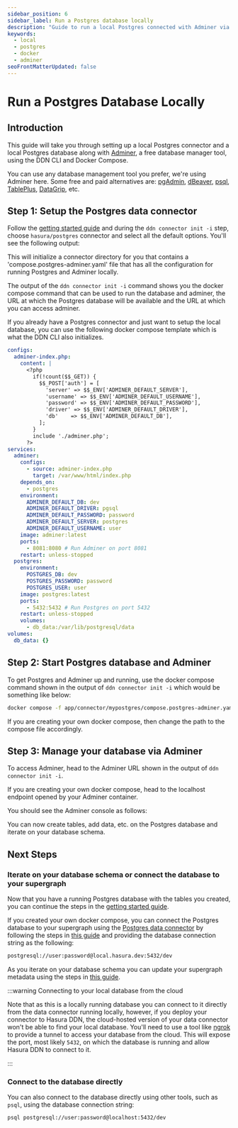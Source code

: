 ```yaml
---
sidebar_position: 6
sidebar_label: Run a Postgres database locally
description: "Guide to run a local Postgres connected with Adminer via Docker Compose"
keywords:
  - local
  - postgres
  - docker
  - adminer
seoFrontMatterUpdated: false
---
```



# Run a Postgres Database Locally

## Introduction

This guide will take you through setting up a local Postgres connector and a local Postgres database along with [Adminer](https://www.adminer.org/), a
free database manager tool, using the DDN CLI and Docker Compose.

You can use any database management tool you prefer, we're using Adminer here. Some free and paid alternatives are:
[pgAdmin](https://www.pgadmin.org/), [dBeaver](https://dbeaver.io/),
[psql](https://www.postgresql.org/docs/current/app-psql.html), [TablePlus](https://tableplus.com/),
[DataGrip](https://www.jetbrains.com/datagrip/), etc.

## Step 1: Setup the Postgres data connector

Follow the [getting started guide](/getting-started/quickstart.mdx) and during the `ddn connector init -i` step,
choose `hasura/postgres` connector and select all the default options. You'll see the following output:

<Thumbnail src="/img/connectors/postgresql/postgres_quickstart_output.png" alt="add billing info" />

This will initialize a connector directory for you that contains a 'compose.postgres-adminer.yaml' file that has
all the configuration for running Postgres and Adminer locally.

The output of the `ddn connector init -i` command shows you the docker compose command that can be used to run
the database and adminer, the URL at which the Postgres database will be available and the URL at which you can
access adminer. 

If you already have a Postgres connector and just want to setup the local database, you can use the following docker compose
template which is what the DDN CLI also initializes.

```yaml title="compose.postgres-adminer.yaml"
configs:
  adminer-index.php:
    content: |
      <?php
        if(!count($$_GET)) {
          $$_POST['auth'] = [
            'server' => $$_ENV['ADMINER_DEFAULT_SERVER'],
            'username' => $$_ENV['ADMINER_DEFAULT_USERNAME'],
            'password' => $$_ENV['ADMINER_DEFAULT_PASSWORD'],
            'driver' => $$_ENV['ADMINER_DEFAULT_DRIVER'],
            'db'    => $$_ENV['ADMINER_DEFAULT_DB'],
          ];
        }
        include './adminer.php';
      ?>
services:
  adminer:
    configs:
      - source: adminer-index.php
        target: /var/www/html/index.php
    depends_on:
      - postgres
    environment:
      ADMINER_DEFAULT_DB: dev
      ADMINER_DEFAULT_DRIVER: pgsql
      ADMINER_DEFAULT_PASSWORD: password
      ADMINER_DEFAULT_SERVER: postgres
      ADMINER_DEFAULT_USERNAME: user
    image: adminer:latest
    ports:
      - 8081:8080 # Run Adminer on port 8081
    restart: unless-stopped
  postgres:
    environment:
      POSTGRES_DB: dev
      POSTGRES_PASSWORD: password
      POSTGRES_USER: user
    image: postgres:latest
    ports:
      - 5432:5432 # Run Postgres on port 5432
    restart: unless-stopped
    volumes:
      - db_data:/var/lib/postgresql/data
volumes:
  db_data: {}
```

## Step 2: Start Postgres database and Adminer

To get Postgres and Adminer up and running, use the docker compose command shown
in the output of `ddn connector init -i` which would be something like below:

```bash
docker compose -f app/connector/mypostgres/compose.postgres-adminer.yaml up -d
```

If you are creating your own docker compose, then change the path to the compose file accordingly.

## Step 3: Manage your database via Adminer

To access Adminer, head to the Adminer URL shown in the output of `ddn connector init -i`.

If you are creating your own docker compose, head to the localhost endpoint opened by your Adminer
container.

You should see the Adminer console as follows:

<Thumbnail src="/img/databases/local-postgres/adminer.png" alt="Adminer" width="1000px" />

You can now create tables, add data, etc. on the Postgres database and iterate on your database schema.

## Next Steps

### Iterate on your database schema or connect the database to your supergraph

Now that you have a running Postgres database with the tables you created, you can continue the steps
in the [getting started guide](/getting-started/quickstart.mdx).

If you created your own docker compose, you can connect the Postgres database to your supergraph using the
[Postgres data connector](connectors/postgresql/index.mdx) by following the steps in
[this guide](/getting-started/quickstart.mdx) and providing the database
connection string as the following:

```bash title="Connection string to connect to local supergraph"
postgresql://user:password@local.hasura.dev:5432/dev
```

As you iterate on your database schema you can update your supergraph metadata using the steps in
[this guide](/getting-started/quickstart.mdx).

:::warning Connecting to your local database from the cloud

Note that as this is a locally running database you can connect to it directly from the data connector running locally,
however, if you deploy your connector to Hasura DDN, the cloud-hosted version of your data connector won't be able to
find your local database. You'll need to use a tool like [ngrok](https://ngrok.com/) to provide a tunnel to access your
database from the cloud. This will expose the port, most likely `5432`, on which the database is running and allow
Hasura DDN to connect to it.

:::

### Connect to the database directly

You can also connect to the database directly using other tools, such as `psql`, using the database connection string:

```bash title="To connect using psql, run:"
psql postgresql://user:password@localhost:5432/dev
```
